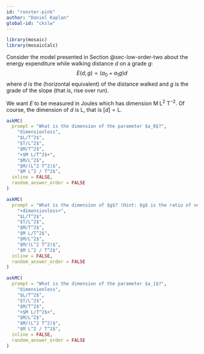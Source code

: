 ```yaml
---
id: "rooster-pink"
author: "Daniel Kaplan"
global-id: "ckslw"
---
```


```r

library(mosaic)
library(mosaicCalc)
```

Consider the model presented in Section @sec-low-order-two about the energy expenditure while walking distance $d$ on a grade $g$: $$E(d,g) = (a_0 + a_1 g)d$$ where $d$ is the (horizontal equivalent) of the distance walked and $g$ is the grade of the slope (that is, rise over run). 

We want $E$ to be measured in Joules which has dimension M L$^2$ T$^{-2}$. Of course, the dimension of $d$ is L, that is $[d] = \text{L}$.


```r
askMC(
  prompt = "What is the dimension of the parameter $a_0$?",
    "dimensionless",
    "$L/T^2$",
    "$T/L^2$",
    "$M/T^2$",
    "+$M L/T^2$+",
    "$M/L^2$",
    "$M/(L^2 T^2)$",
    "$M L^2 / T^2$",
  inline = FALSE,
  random_answer_order = FALSE
)
```

```r
askMC(
  prompt = "What is the dimension of $g$? (Hint: $g$ is the ratio of vertical to horizontal distance covered.)",
    "+dimensionless+",
    "$L/T^2$",
    "$T/L^2$",
    "$M/T^2$",
    "$M L/T^2$",
    "$M/L^2$",
    "$M/(L^2 T^2)$",
    "$M L^2 / T^2$",
  inline = FALSE,
  random_answer_order = FALSE
)
```

```r
askMC(
  prompt = "What is the dimension of the parameter $a_1$?",
    "dimensionless",
    "$L/T^2$",
    "$T/L^2$",
    "$M/T^2$",
    "+$M L/T^2$+",
    "$M/L^2$",
    "$M/(L^2 T^2)$",
    "$M L^2 / T^2$",
  inline = FALSE,
  random_answer_order = FALSE
)
```
